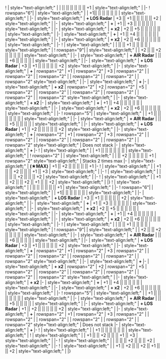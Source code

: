 {{Ship/EquipmentBonuses|Kai Ni|class=<includeonly>mw-collapsed</includeonly>}}
! {{RedGunLight}}{{EquipmentLink|12.7cm Twin Gun Mount Model A}}
| style="text-align:left;" | 
| || || || || || || +1
| style="text-align:left;" | 
|-
! rowspan="6"|{{RedGunLight}}{{EquipmentLink|12.7cm Twin Gun Mount Model A Kai 2}}
| style="text-align:left;" | 
| +1|| || || || || || 
| style="text-align:left;" | 
|-
| style="text-align:left;" | '''+ LOS Radar'''
| +3 || +1 || || || || || +2
| style="text-align:left;" |
|-
| style="text-align:left;" | '''+ {{EquipmentLink|61cm Triple Torpedo Mount|61cm Triple (Oxygen) Torpedo Mount|text= Triple Torpedo Mount}}'''
| +1 || +3 || || || || ||
| style="text-align:left;" |
|-
| style="text-align:left;" | '''+ {{EquipmentLink|61cm Triple Torpedo Mount|61cm Triple (Oxygen) Torpedo Mount|text= Triple Torpedo Mount}}x2'''
| +2 || +5 || || || || ||
| style="text-align:left;" |
|-
| style="text-align:left;" | '''+ {{EquipmentLink|61cm Triple (Oxygen) Torpedo Mount Late Model|text=Triple Torpedo Mount (LM)}}'''
| +1 || +4 || || || || ||
| style="text-align:left;" |
|-
| style="text-align:left;" | '''+ {{EquipmentLink|61cm Triple (Oxygen) Torpedo Mount Late Model|text=Triple Torpedo Mount (LM)}}x2'''
| +2 || +6 || || || || ||
| style="text-align:left;" |
|-
! {{RedGunLight}}{{EquipmentLink|12.7cm Twin Gun Mount Model B Kai 2}}
| style="text-align:left;" | 
| || || +1 || || || || 
| style="text-align:left;" | 
{{Ship/EquipmentBonuses/Header}}
! rowspan="9"| {{GreenGunDP}}{{EquipmentLink|12.7cm Twin Gun Mount Model A Kai 3 (Wartime Modification) + Anti-Aircraft Fire Director}}
| style="text-align:left;" |
| +2 || || +2 || || || ||
| style="text-align:left;" |
|-
| style="text-align:left;" | '''+ AIR Radar'''
| || || +6 || || || ||
| style="text-align:left;" |
|-
| style="text-align:left;" | '''+ LOS Radar'''
| +3 || +1 || || || || || +2
| style="text-align:left;" |
|-
| style="text-align:left;" | '''+ {{EquipmentLink|61cm Triple Torpedo Mount}}'''
| rowspan="2" | +1 
| rowspan="2" | +3 
| rowspan="2" | 
| rowspan="2" | 
| rowspan="2" | 
| rowspan="2" | 
| rowspan="2" | 
| rowspan="2" style="text-align:left;" |
|-
| style="text-align:left;" | '''+ {{EquipmentLink|61cm Triple (Oxygen) Torpedo Mount}}'''
|-
| style="text-align:left;" | '''+ {{EquipmentLink|61cm Triple Torpedo Mount}}x2'''
| rowspan="2" | +2 
| rowspan="2" | +5 
| rowspan="2" | 
| rowspan="2" | 
| rowspan="2" | 
| rowspan="2" | 
| rowspan="2" | 
| rowspan="2" style="text-align:left;" |
|-
| style="text-align:left;" | '''+ {{EquipmentLink|61cm Triple (Oxygen) Torpedo Mount}}x2'''
|-
| style="text-align:left;" | '''+ {{EquipmentLink|61cm Triple (Oxygen) Torpedo Mount Late Model|text=Triple Torpedo Mount (LM)}}'''
| +1 || +4 || || || || ||
| style="text-align:left;" |
|-
| style="text-align:left;" | '''+ {{EquipmentLink|61cm Triple (Oxygen) Torpedo Mount Late Model|text=Triple Torpedo Mount (LM)}}x2'''
| +2 || +6 || || || || ||
| style="text-align:left;" |
|-
! rowspan="5"| {{GreenGunDP}}{{EquipmentLink|12.7cm Twin Gun Mount Model B Kai 4 (Wartime Modification) + Anti-Aircraft Fire Director}}
| style="text-align:left;" | 
| +1 || || || || || || 
| style="text-align:left;" | 
|-
| style="text-align:left;" | '''+ AIR Radar''' 
| || || +5 || || || || 
| style="text-align:left;" | 
|-
| style="text-align:left;" | '''+ LOS Radar''' 
| +1 || +2 || || || || || +2 
| style="text-align:left;" | 
|-
| style="text-align:left;" | '''+ {{EquipmentLink|61cm Triple (Oxygen) Torpedo Mount}}'''
| rowspan="2" | +1 
| rowspan="2" | +3 
| rowspan="2" | 
| rowspan="2" | 
| rowspan="2" | 
| rowspan="2" | 
| rowspan="2" | 
| rowspan="2" style="text-align:left;" | Does not stack
|-
| style="text-align:left;" | '''+ {{EquipmentLink|61cm Triple (Oxygen) Torpedo Mount Late Model}}'''
|-
! {{GreenGunDP}}{{EquipmentLink|5inch Single Gun Mount Mk.30 Kai + GFCS Mk.37}}
| style="text-align:left;" | 
| +1 || || || || || || 
| style="text-align:left;" | 
{{Ship/EquipmentBonuses/Header}}
! rowspan="2" | {{TorpedoWeapon}}{{EquipmentLink|61cm Triple (Oxygen) Torpedo Mount Late Model}}
| style="text-align:left;" | 
| || +2 || || || || || +1 
| rowspan="2" style="text-align:left;" | Stacks 2 times max
|-
| style="text-align:left;" | '''(★MAX)'''
| +1 || +2 || || || || || +1 
|-
! {{Radar}}{{EquipmentLink|Type 13 Air Radar Kai}}
| style="text-align:left;" | 
| +1 || || +2 || || || +1 || +3
| style="text-align:left;" | 
|-
! {{Sonar}}{{EquipmentLink|Type 3 Active Sonar}}
| style="text-align:left;" | 
| || || || +2 || || || +2
| style="text-align:left;" | 
|-
! {{Skilled Lookout}}{{EquipmentLink|Skilled Lookouts}}
| style="text-align:left;" | 
| +1 || +2 || || +2 || +1 || || +2
| style="text-align:left;" | 
|}
{{Ship/EquipmentBonuses|class=<includeonly>mw-collapsed</includeonly>}}
! {{RedGunLight}}{{EquipmentLink|12.7cm Twin Gun Mount Model A}}
| style="text-align:left;" | 
| || || || || || || +1
| style="text-align:left;" | 
|-
! rowspan="6"|{{RedGunLight}}{{EquipmentLink|12.7cm Twin Gun Mount Model A Kai 2}}
| style="text-align:left;" | 
| +1|| || || || || || 
| style="text-align:left;" | 
|-
| style="text-align:left;" | '''+ LOS Radar'''
| +3 || +1 || || || || || +2
| style="text-align:left;" |
|-
| style="text-align:left;" | '''+ {{EquipmentLink|61cm Triple Torpedo Mount|61cm Triple (Oxygen) Torpedo Mount|text= Triple Torpedo Mount}}'''
| +1 || +3 || || || || ||
| style="text-align:left;" |
|-
| style="text-align:left;" | '''+ {{EquipmentLink|61cm Triple Torpedo Mount|61cm Triple (Oxygen) Torpedo Mount|text= Triple Torpedo Mount}}x2'''
| +2 || +5 || || || || ||
| style="text-align:left;" |
|-
| style="text-align:left;" | '''+ {{EquipmentLink|61cm Triple (Oxygen) Torpedo Mount Late Model|text=Triple Torpedo Mount (LM)}}'''
| +1 || +4 || || || || ||
| style="text-align:left;" |
|-
| style="text-align:left;" | '''+ {{EquipmentLink|61cm Triple (Oxygen) Torpedo Mount Late Model|text=Triple Torpedo Mount (LM)}}x2'''
| +2 || +6 || || || || ||
| style="text-align:left;" |
|-
! {{RedGunLight}}{{EquipmentLink|12.7cm Twin Gun Mount Model B Kai 2}}
| style="text-align:left;" | 
| || || +1 || || || || 
| style="text-align:left;" | 
{{Ship/EquipmentBonuses/Header}}
! rowspan="9"| {{GreenGunDP}}{{EquipmentLink|12.7cm Twin Gun Mount Model A Kai 3 (Wartime Modification) + Anti-Aircraft Fire Director}}
| style="text-align:left;" |
| +2 || || +2 || || || ||
| style="text-align:left;" |
|-
| style="text-align:left;" | '''+ AIR Radar'''
| || || +6 || || || ||
| style="text-align:left;" |
|-
| style="text-align:left;" | '''+ LOS Radar'''
| +3 || +1 || || || || || +2
| style="text-align:left;" |
|-
| style="text-align:left;" | '''+ {{EquipmentLink|61cm Triple Torpedo Mount}}'''
| rowspan="2" | +1 
| rowspan="2" | +3 
| rowspan="2" | 
| rowspan="2" | 
| rowspan="2" | 
| rowspan="2" | 
| rowspan="2" | 
| rowspan="2" style="text-align:left;" |
|-
| style="text-align:left;" | '''+ {{EquipmentLink|61cm Triple (Oxygen) Torpedo Mount}}'''
|-
| style="text-align:left;" | '''+ {{EquipmentLink|61cm Triple Torpedo Mount}}x2'''
| rowspan="2" | +2 
| rowspan="2" | +5 
| rowspan="2" | 
| rowspan="2" | 
| rowspan="2" | 
| rowspan="2" | 
| rowspan="2" | 
| rowspan="2" style="text-align:left;" |
|-
| style="text-align:left;" | '''+ {{EquipmentLink|61cm Triple (Oxygen) Torpedo Mount}}x2'''
|-
| style="text-align:left;" | '''+ {{EquipmentLink|61cm Triple (Oxygen) Torpedo Mount Late Model|text=Triple Torpedo Mount (LM)}}'''
| +1 || +4 || || || || ||
| style="text-align:left;" |
|-
| style="text-align:left;" | '''+ {{EquipmentLink|61cm Triple (Oxygen) Torpedo Mount Late Model|text=Triple Torpedo Mount (LM)}}x2'''
| +2 || +6 || || || || ||
| style="text-align:left;" |
|-
! rowspan="5"| {{GreenGunDP}}{{EquipmentLink|12.7cm Twin Gun Mount Model B Kai 4 (Wartime Modification) + Anti-Aircraft Fire Director}}
| style="text-align:left;" | 
| +1 || || || || || || 
| style="text-align:left;" | 
|-
| style="text-align:left;" | '''+ AIR Radar''' 
| || || +5 || || || || 
| style="text-align:left;" | 
|-
| style="text-align:left;" | '''+ LOS Radar''' 
| +1 || +2 || || || || || +2 
| style="text-align:left;" | 
|-
| style="text-align:left;" | '''+ {{EquipmentLink|61cm Triple (Oxygen) Torpedo Mount}}'''
| rowspan="2" | +1 
| rowspan="2" | +3 
| rowspan="2" | 
| rowspan="2" | 
| rowspan="2" | 
| rowspan="2" | 
| rowspan="2" | 
| rowspan="2" style="text-align:left;" | Does not stack
|-
| style="text-align:left;" | '''+ {{EquipmentLink|61cm Triple (Oxygen) Torpedo Mount Late Model}}'''
|-
! {{GreenGunDP}}{{EquipmentLink|5inch Single Gun Mount Mk.30 Kai + GFCS Mk.37}}
| style="text-align:left;" | 
| +1 || || || || || || 
| style="text-align:left;" | 
{{Ship/EquipmentBonuses/Header}}
! {{Radar}}{{EquipmentLink|Type 13 Air Radar Kai}}
| style="text-align:left;" | 
| +1 || || +2 || || || +1 || +3
| style="text-align:left;" | 
|-
! {{Sonar}}{{EquipmentLink|Type 3 Active Sonar}}
| style="text-align:left;" | 
| || || || +2 || || || +2
| style="text-align:left;" | 
|-
! {{Skilled Lookout}}{{EquipmentLink|Skilled Lookouts}}
| style="text-align:left;" | 
| +1 || +2 || || +2 || +1 || || +2
| style="text-align:left;" | 
|}